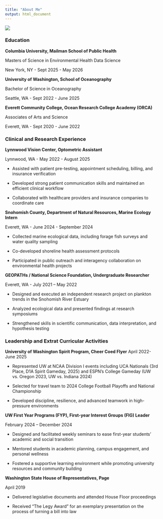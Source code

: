 ```yaml
---
title: "About Me"
output: html_document
---
```


![](images/pfp.jpg)

### Education
**Columbia University, Mailman School of Public Health**

Masters of Science in Environmental Health Data Science 

New York, NY - Sept 2025 - May 2026



**University of Washington, School of Oceanography**

Bachelor of Science in Oceanography

Seattle, WA - Sept 2022 - June 2025



**Everett Community College, Ocean Research College Academy (ORCA)**

Associates of Arts and Science

Everett, WA - Sept 2020 - June 2022


### Clinical and Research Experience

**Lynnwood Vision Center, Optometric Assistant**

Lynnwood, WA - May 2022 - August 2025

* Assisted with patient pre-testing, appointment scheduling, billing, and insurance verification

* Developed strong patient communication skills and maintained an efficient clinical workflow

* Collaborated with healthcare providers and insurance companies to coordinate care



**Snohomish County, Department of Natural Resources, Marine Ecology Intern**

Everett, WA - June 2024 - September 2024

* Collected marine ecological data, including forage fish surveys and water quality sampling

* Co-developed shoreline health assessment protocols

* Participated in public outreach and interagency collaboration on environmental health projects



**GEOPATHs / National Science Foundation, Undergraduate Researcher**

Everett, WA - July 2021 – May 2022

* Designed and executed an independent research project on plankton trends in the Snohomish River Estuary

* Analyzed ecological data and presented findings at research symposiums

* Strengthened skills in scientific communication, data interpretation, and hypothesis testing



### Leadership and Extrat Curricular Activities
**University of Washington Spirit Program, Cheer Coed Flyer**		                 April 2022- June 2025

* Represented UW at NCAA Division I events including UCA Nationals (3rd Place, D1A Spirit Gameday, 2025) and ESPN’s College Gameday (UW vs. Oregon 2023, UW vs. Indiana 2024)

* Selected for travel team to 2024 College Football Playoffs and National Championship

* Developed discipline, resilience, and advanced teamwork in high-pressure environments



**UW First Year Programs (FYP), First-year Interest Groups (FIG) Leader**

February 2024 – December 2024

* Designed and facilitated weekly seminars to ease first-year students’ academic and social transition

* Mentored students in academic planning, campus engagement, and personal wellness

* Fostered a supportive learning environment while promoting university resources and community building



**Washington State House of Representatives, Page**

April 2019

* Delivered legislative documents and attended House Floor proceedings

* Received “The Legy Award” for an exemplary presentation on the process of turning a bill into law